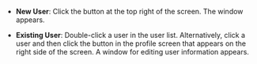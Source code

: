 * **New User**: Click the <Cmd sid='team.user.dialog.newUser' /> button at the top right of the screen. The <Cmd sid='team.user.dialog.newUser' /> window appears.

* **Existing User**: Double-click a user in the user list. Alternatively, click a user and then click the <Cmd sid='team.user.preview.button.seeMore' /> button in the profile screen that appears on the right side of the screen. A window for editing user information appears.

